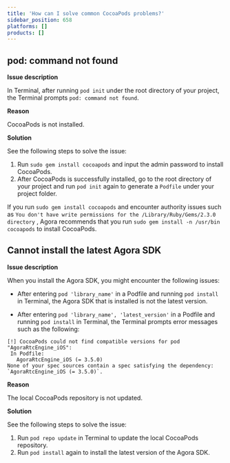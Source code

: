 ```yaml
---
title: 'How can I solve common CocoaPods problems?'
sidebar_position: 658
platforms: []
products: []
---
```


## pod: command not found

**Issue description** 

In Terminal, after running `pod init` under the root directory of your project, the Terminal prompts `pod: command not found`.

**Reason** 

CocoaPods is not installed.

**Solution**

See the following steps to solve the issue:

1. Run `sudo gem install cocoapods` and input the admin password to install CocoaPods.
2. After CocoaPods is successfully installed, go to the root directory of your project and run `pod init` again to generate a `Podfile` under your project folder.

 <div class="alert note">If you run <code>sudo gem install cocoapods</code>  and encounter authority issues such as <code>You don't have write permissions for the /Library/Ruby/Gems/2.3.0 directory</code> , Agora recommends that you run <code>sudo gem install -n /usr/bin cocoapods</code>  to install CocoaPods.</div>

## Cannot install the latest Agora SDK

**Issue description**

When you install the Agora SDK, you might encounter the following issues:

- After entering `pod 'library_name'` in a Podfile and running `pod install` in Terminal, the Agora SDK that is installed is not the latest version.

- After entering `pod 'library_name', 'latest_version'` in a Podfile and running `pod install` in Terminal, the Terminal prompts error messages such as the following:

 ```shell
 [!] CocoaPods could not find compatible versions for pod "AgoraRtcEngine_iOS":
  In Podfile:
    AgoraRtcEngine_iOS (= 3.5.0)
None of your spec sources contain a spec satisfying the dependency: `AgoraRtcEngine_iOS (= 3.5.0)`.
```

**Reason** 

The local CocoaPods repository is not updated.

**Solution**

See the following steps to solve the issue:

1. Run `pod repo update` in Terminal to update the local CocoaPods repository.
2. Run `pod install` again to install the latest version of the Agora SDK.